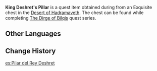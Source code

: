 {{Item Infobox
|id           = 120089
|image        = Item King Deshrets Pillar.png
|type         = Quest Items
|group        = Chess Pieces
|description  = A chess piece placed in the temple of Gurabad. This piece resembles the grand monument dedicated to King Deshret's ancient civilization.
|source1      = Exquisite chest in the [[Desert of Hadramaveth]]
}}
'''King Deshret's Pillar''' is a quest item obtained during from an Exquisite chest in the [[Desert of Hadramaveth]]. The chest can be found while completing [[The Dirge of Bilqis]] quest series.

==Other Languages==
{{Other Languages
|default_hidden = 1
|en      = King Deshret's Pillar
|zhs     = 「赤王之柱」
|zhs_rm  = "Chìwáng zhī Zhù"
|zht     = 「赤王之柱」
|zht_rm  = "Chìwáng zhī Zhù"
|ja      = 「キングデシェレトの柱」
|ja_rm   = "Kingu Deshereto no Hashira"
|ko      = 「적왕의 기둥」
|ko_rm   = "Jeogwang-ui Gidung"
|es      = Pilar del Rey Deshret
|fr      = Pilier du roi Deshret
|ru      = Столп царя Дешрета
|th      = "เสาของราชา Deshret"
|th_rm   = 
|vi      = Trụ Cột Vua Deshret
|de      = „Säule von König Deshret“
|id      = Pilar Raja Deshret
|pt      = Pilar do Rei Deshret
|tr      = Kral Deshret Abidesi
|it      = Pilastro di Re Deshret
}}

==Change History==
{{Change History|3.4}}

[[es:Pilar del Rey Deshret]]